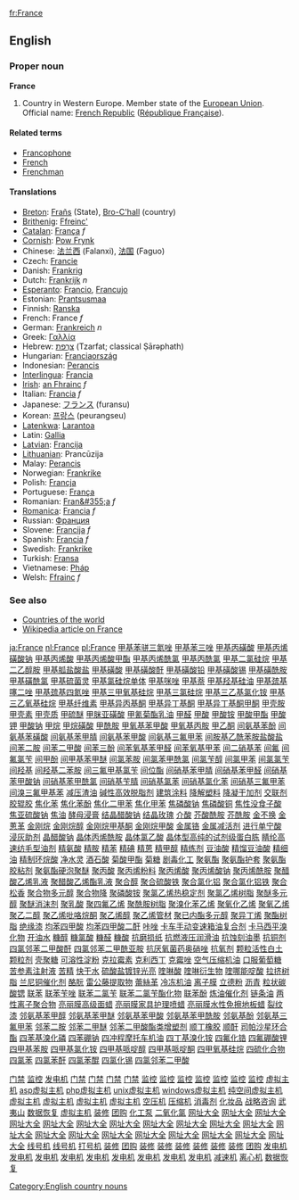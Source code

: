 [[fr:France]]
==English==
===Proper noun===
'''France'''

# Country in Western Europe. Member state of the [[European Union]]. Official name: [[French Republic]] ([[République Française]]).

====Related terms====
*[[Francophone]]
*[[French]]
*[[Frenchman]]

====Translations====
*[[Breton]]: [[Frañs]] (State), [[Bro-C'hall]] (country)
*[[Brithenig]]: [[Ffreinc']]
*[[Catalan]]: [[França]] ''f''
*[[Cornish]]: [[Pow Frynk]]
*Chinese: [[法兰西]] (Falanxi), [[法国]] (Faguo)
*Czech: [[Francie]]
*Danish: [[Frankrig]]
*Dutch: [[Frankrijk]] ''n''
*[[Esperanto]]: [[Francio]], [[Francujo]]
*Estonian: [[Prantsusmaa]]
*Finnish: [[Ranska]]
*French: France ''f''
*German: [[Frankreich]] ''n''
*Greek: [[Γαλλία]]
*Hebrew: [[צרפת|צָרְפַת]] (Tzarfat; classical Ṣārəphath)
*Hungarian: [[Franciaország]]
*Indonesian: [[Perancis]]
*[[Interlingua]]: [[Francia]]
*[[Irish]]: [[an Fhrainc]] ''f''
*Italian: [[Francia]] ''f''
*Japanese: [[フランス]] (furansu)
*Korean: [[프랑스]] (peurangseu)
*[[Latenkwa]]: [[Larantoa]]
*Latin: [[Gallia]]
*[[Latvian]]: [[Francija]]
*[[Lithuanian]]: Prancūzija
*Malay: [[Perancis]]
*Norwegian: [[Frankrike]]
*Polish: [[Francja]]
*Portuguese: [[França]]
*Romanian: [[Fran&#355;a]] ''f''
*[[Romanica]]: [[Francia]] ''f''
*Russian: [[Франция]]
*Slovene: [[Francija]] ''f''
*Spanish: [[Francia]] ''f''
*Swedish: [[Frankrike]]
*Turkish: [[Fransa]]
*Vietnamese: [[Pháp]]
*Welsh: [[Ffrainc]] ''f''

===See also===
*[[Countries of the world]]
*[[w:France|Wikipedia article on France]]
[[ja:France]]
[[nl:France]]
[[pl:France]]
[[Category:English country nouns]]
[http://www.shop263.com/i-1/1901.htm 甲基苯骈三氮唑]
[http://www.shop263.com/i-1/1902.htm 甲基苯三唑]
[http://www.shop263.com/i-1/1903.htm 甲基丙磺酸]
[http://www.shop263.com/i-1/1904.htm 甲基丙烯磺酸钠]
[http://www.shop263.com/i-1/1905.htm 甲基丙烯酸]
[http://www.shop263.com/i-1/1906.htm 甲基丙烯酸甲酯]
[http://www.shop263.com/i-1/1907.htm 甲基丙烯酰氯]
[http://www.shop263.com/i-1/1908.htm 甲基丙酰氯]
[http://www.shop263.com/i-1/1909.htm 甲基二氯硅烷]
[http://www.shop263.com/i-1/1910.htm 甲基二乙醇胺]
[http://www.shop263.com/i-1/1911.htm 甲基胍盐酸盐]
[http://www.shop263.com/i-1/1912.htm 甲基磺酸]
[http://www.shop263.com/i-1/1913.htm 甲基磺酸酐]
[http://www.shop263.com/i-1/1914.htm 甲基磺酸铅]
[http://www.shop263.com/i-1/1915.htm 甲基磺酸锡]
[http://www.shop263.com/i-1/1916.htm 甲基磺酰胺]
[http://www.shop263.com/i-1/1917.htm 甲基磺酰氯]
[http://www.shop263.com/i-1/1918.htm 甲基硫菌灵]
[http://www.shop263.com/i-1/1919.htm 甲基氯硅烷单体]
[http://www.shop263.com/i-1/1920.htm 甲基咪唑]
[http://www.shop263.com/i-1/1921.htm 甲基萘]
[http://www.shop263.com/i-1/1922.htm 甲基羟基硅油]
[http://www.shop263.com/i-1/1923.htm 甲基巯基噻二唑]
[http://www.shop263.com/i-1/1924.htm 甲基巯基四氮唑]
[http://www.shop263.com/i-1/1925.htm 甲基三甲氧基硅烷]
[http://www.shop263.com/i-1/1926.htm 甲基三氯硅烷]
[http://www.shop263.com/i-1/1927.htm 甲基三乙基氯化铵]
[http://www.shop263.com/i-1/1928.htm 甲基三乙氧基硅烷]
[http://www.shop263.com/i-1/1929.htm 甲基纤维素]
[http://www.shop263.com/i-1/1930.htm 甲基异丙基酮]
[http://www.shop263.com/i-1/1931.htm 甲基异丁基酮]
[http://www.shop263.com/i-1/1932.htm 甲基异丁基酮甲酮]
[http://www.shop263.com/i-1/1933.htm 甲壳胺]
[http://www.shop263.com/i-1/1934.htm 甲壳素]
[http://www.shop263.com/i-1/1935.htm 甲壳质]
[http://www.shop263.com/i-1/1936.htm 甲硫醚]
[http://www.shop263.com/i-1/1937.htm 甲脒亚磺酸]
[http://www.shop263.com/i-1/1938.htm 甲氰菊酯乳油]
[http://www.shop263.com/i-1/1939.htm 甲醛]
[http://www.shop263.com/i-1/1940.htm 甲酸]
[http://www.shop263.com/i-1/1941.htm 甲酸铵]
[http://www.shop263.com/i-1/1942.htm 甲酸甲酯]
[http://www.shop263.com/i-1/1943.htm 甲酸钾]
[http://www.shop263.com/i-1/1944.htm 甲酸钠]
[http://www.shop263.com/i-1/1945.htm 甲烷]
[http://www.shop263.com/i-1/1946.htm 甲烷磺酸]
[http://www.shop263.com/i-1/1947.htm 甲酰胺]
[http://www.shop263.com/i-1/1948.htm 甲氧基苯甲酸]
[http://www.shop263.com/i-1/1949.htm 甲氧基丙胺]
[http://www.shop263.com/i-1/1950.htm 甲乙酮]
[http://www.shop263.com/i-1/1951.htm 间氨基苯酚]
[http://www.shop263.com/i-1/1952.htm 间氨基苯磺酸]
[http://www.shop263.com/i-1/1953.htm 间氨基苯甲腈]
[http://www.shop263.com/i-1/1954.htm 间氨基苯甲酸]
[http://www.shop263.com/i-1/1955.htm 间氨基三氟甲苯]
[http://www.shop263.com/i-1/1956.htm 间胺基乙酰苯胺盐酸盐]
[http://www.shop263.com/i-1/1957.htm 间苯二胺]
[http://www.shop263.com/i-1/1958.htm 间苯二甲酸]
[http://www.shop263.com/i-1/1959.htm 间苯三酚]
[http://www.shop263.com/i-1/1960.htm 间苯氧基苯甲醛]
[http://www.shop263.com/i-1/1961.htm 间苯氧基甲苯]
[http://www.shop263.com/i-1/1962.htm 间二硝基苯]
[http://www.shop263.com/i-1/1963.htm 间氟]
[http://www.shop263.com/i-1/1964.htm 间氟氯苄]
[http://www.shop263.com/i-1/1965.htm 间甲酚]
[http://www.shop263.com/i-1/1966.htm 间甲基苯甲醚]
[http://www.shop263.com/i-1/1967.htm 间氯苯胺]
[http://www.shop263.com/i-1/1968.htm 间氯苯甲酰氯]
[http://www.shop263.com/i-1/1969.htm 间氯苄醇]
[http://www.shop263.com/i-1/1970.htm 间氯甲苯]
[http://www.shop263.com/i-1/1971.htm 间氯氯苄]
[http://www.shop263.com/i-1/1972.htm 间羟基]
[http://www.shop263.com/i-1/1973.htm 间羟基二苯胺]
[http://www.shop263.com/i-1/1974.htm 间三氟甲基氯苄]
[http://www.shop263.com/i-1/1975.htm 间位酯]
[http://www.shop263.com/i-1/1976.htm 间硝基苯甲腈]
[http://www.shop263.com/i-1/1977.htm 间硝基苯甲醛]
[http://www.shop263.com/i-1/1978.htm 间硝基苯甲酸钠]
[http://www.shop263.com/i-1/1979.htm 间硝基苯甲酰氯]
[http://www.shop263.com/i-1/1970.htm 间硝基苄腈]
[http://www.shop263.com/i-1/1981.htm 间硝基氯苯]
[http://www.shop263.com/i-1/1982.htm 间硝基氯化苯]
[http://www.shop263.com/i-1/1983.htm 间硝基三氟甲苯]
[http://www.shop263.com/i-1/1984.htm 间溴三氟甲基苯]
[http://www.shop263.com/i-1/1985.htm 减压渣油]
[http://www.shop263.com/i-1/1986.htm 碱性高效脱脂剂]
[http://www.shop263.com/i-1/1987.htm 建筑涂料]
[http://www.shop263.com/i-1/1988.htm 降解塑料]
[http://www.shop263.com/i-1/1989.htm 降凝干加剂]
[http://www.shop263.com/i-1/1990.htm 交联剂]
[http://www.shop263.com/i-1/1991.htm 胶辊胶]
[http://www.shop263.com/i-1/1992.htm 焦化苯]
[http://www.shop263.com/i-1/1993.htm 焦化苯酚]
[http://www.shop263.com/i-1/1994.htm 焦化二甲苯]
[http://www.shop263.com/i-1/1995.htm 焦化甲苯]
[http://www.shop263.com/i-1/1996.htm 焦磷酸钠]
[http://www.shop263.com/i-1/1997.htm 焦磷酸铜]
[http://www.shop263.com/i-1/1998.htm 焦性没食子酸]
[http://www.shop263.com/i-1/1999.htm 焦亚硫酸钠]
[http://www.shop263.com/i-1/2000.htm 焦油]
[http://www.shop263.com/i-1/2001.htm 酵母浸膏]
[http://www.shop263.com/i-1/2002.htm 结晶醋酸钠]
[http://www.shop263.com/i-1/2003.htm 结晶玫瑰]
[http://www.shop263.com/i-1/2004.htm 介酸]
[http://www.shop263.com/i-1/2005.htm 芥酸酰胺]
[http://www.shop263.com/i-1/2006.htm 芥酰胺]
[http://www.shop263.com/i-1/2007.htm 金不换]
[http://www.shop263.com/i-1/2008.htm 金蔥革]
[http://www.shop263.com/i-1/2009.htm 金刚烷]
[http://www.shop263.com/i-1/2010.htm 金刚烷醇]
[http://www.shop263.com/i-1/2011.htm 金刚烷甲基酮]
[http://www.shop263.com/i-1/2012.htm 金刚烷甲酸]
[http://www.shop263.com/i-1/2013.htm 金属铬]
[http://www.shop263.com/i-1/2014.htm 金属减活剂]
[http://www.shop263.com/i-1/2015.htm 进行单宁酸]
[http://www.shop263.com/i-1/2016.htm 浸灰助剂]
[http://www.shop263.com/i-1/2017.htm 晶醋酸钠]
[http://www.shop263.com/i-1/2018.htm 晶体丙烯酰胺]
[http://www.shop263.com/i-1/2019.htm 晶体氯乙酸]
[http://www.shop263.com/i-1/2020.htm 晶体型高纯的试剂级蛋白胨]
[http://www.shop263.com/i-1/2021.htm 睛纶高速纺毛型油剂]
[http://www.shop263.com/i-1/2022.htm 精氨酸]
[http://www.shop263.com/i-1/2023.htm 精胺]
[http://www.shop263.com/i-1/2024.htm 精苯]
[http://www.shop263.com/i-1/2025.htm 精碘]
[http://www.shop263.com/i-1/2026.htm 精蒽]
[http://www.shop263.com/i-1/2027.htm 精甲醇]
[http://www.shop263.com/i-1/2028.htm 精练剂]
[http://www.shop263.com/i-1/2029.htm 豆油酸]
[http://www.shop263.com/i-1/2030.htm 精馏豆油酸]
[http://www.shop263.com/i-1/2031.htm 精细油]
[http://www.shop263.com/i-1/2032.htm 精制环烷酸]
[http://www.shop263.com/i-1/2033.htm 净水灵]
[http://www.shop263.com/i-1/2034.htm 酒石酸]
[http://www.shop263.com/i-1/2035.htm 菊酸甲酯]
[http://www.shop263.com/i-1/2036.htm 菊糖]
[http://www.shop263.com/i-1/2037.htm 剧毒化工]
[http://www.shop263.com/i-1/2038.htm 聚氨酯]
[http://www.shop263.com/i-1/2039.htm 聚氨酯护套]
[http://www.shop263.com/i-1/2040.htm 聚氨酯胶粘剂]
[http://www.shop263.com/i-1/2041.htm 聚氨酯硬泡聚醚]
[http://www.shop263.com/i-1/2042.htm 聚丙酸]
[http://www.shop263.com/i-1/2043.htm 聚丙烯粉料]
[http://www.shop263.com/i-1/2044.htm 聚丙烯酸]
[http://www.shop263.com/i-1/2045.htm 聚丙烯酸钠]
[http://www.shop263.com/i-1/2046.htm 聚丙烯酰胺]
[http://www.shop263.com/i-1/2047.htm 聚醋酸乙烯乳液]
[http://www.shop263.com/i-1/2048.htm 聚醋酸乙烯酯乳液]
[http://www.shop263.com/i-1/2049.htm 聚合醇]
[http://www.shop263.com/i-1/2050.htm 聚合硫酸铁]
[http://www.shop263.com/i-1/2051.htm 聚合氯化铝]
[http://www.shop263.com/i-1/2052.htm 聚合氯化铝铁]
[http://www.shop263.com/i-1/2053.htm 聚合松香]
[http://www.shop263.com/i-1/2054.htm 聚合物多元醇]
[http://www.shop263.com/i-1/2055.htm 聚合物降]
[http://www.shop263.com/i-1/2056.htm 聚磷酸铵]
[http://www.shop263.com/i-1/2057.htm 聚氯乙烯热稳定剂]
[http://www.shop263.com/i-1/2058.htm 聚氯乙烯树脂]
[http://www.shop263.com/i-1/2059.htm 聚醚多元醇]
[http://www.shop263.com/i-1/2060.htm 聚醚消沫剂]
[http://www.shop263.com/i-1/2061.htm 聚乳酸]
[http://www.shop263.com/i-1/2062.htm 聚四氟乙烯]
[http://www.shop263.com/i-1/2063.htm 聚酰胺树脂]
[http://www.shop263.com/i-1/2064.htm 聚溴化苯乙烯]
[http://www.shop263.com/i-1/2065.htm 聚氧化乙烯]
[http://www.shop263.com/i-1/2066.htm 聚氧乙烯]
[http://www.shop263.com/i-1/2067.htm 聚乙二醇]
[http://www.shop263.com/i-1/2068.htm 聚乙烯吡咯烷酮]
[http://www.shop263.com/i-1/2069.htm 聚乙烯醇]
[http://www.shop263.com/i-1/2070.htm 聚乙烯管材]
[http://www.shop263.com/i-1/2071.htm 聚已内酯多元醇]
[http://www.shop263.com/i-1/2072.htm 聚异丁烯]
[http://www.shop263.com/i-1/2073.htm 聚酯树脂]
[http://www.shop263.com/i-1/2074.htm 绝缘漆]
[http://www.shop263.com/i-1/2075.htm 均苯四甲酸]
[http://www.shop263.com/i-1/2076.htm 均苯四甲酸二酐]
[http://www.shop263.com/i-1/2077.htm 咔唑]
[http://www.shop263.com/i-1/2078.htm 卡车手动变速箱油复合剂]
[http://www.shop263.com/i-1/2079.htm 卡马西平溴化物]
[http://www.shop263.com/i-1/2080.htm 开油水]
[http://www.shop263.com/i-1/2081.htm 糠醇]
[http://www.shop263.com/i-1/2082.htm 糠氯酸]
[http://www.shop263.com/i-1/2083.htm 糠醛]
[http://www.shop263.com/i-1/2084.htm 糠酸]
[http://www.shop263.com/i-1/2085.htm 抗磨损纸]
[http://www.shop263.com/i-1/2086.htm 抗燃液压润滑油]
[http://www.shop263.com/i-1/2087.htm 抗蚀刻油墨]
[http://www.shop263.com/i-1/2088.htm 抗铜剂]
[http://www.shop263.com/i-1/2089.htm 四氯邻苯二甲酸酐]
[http://www.shop263.com/i-1/2090.htm 四氯邻苯二甲酰亚胺]
[http://www.shop263.com/i-1/2091.htm 抗厌氧菌药奥硝唑]
[http://www.shop263.com/i-1/2092.htm 抗氧剂]
[http://www.shop263.com/i-1/2093.htm 颗粒活性白土]
[http://www.shop263.com/i-1/2094.htm 颗粒剂]
[http://www.shop263.com/i-1/2095.htm 壳聚糖]
[http://www.shop263.com/i-1/2096.htm 可溶性淀粉]
[http://www.shop263.com/i-1/2097.htm 克拉霉素]
[http://www.shop263.com/i-1/2098.htm 克利西丁]
[http://www.shop263.com/i-1/2099.htm 克霉唑]
[http://www.shop263.com/i-1/2100.htm 空气压缩机油]
[http://www.shop263.com/i-1/2101.htm 口服葡萄糖]
[http://www.shop263.com/i-1/2102.htm 苦参素注射液]
[http://www.shop263.com/i-1/2103.htm 苦精]
[http://www.shop263.com/i-1/2104.htm 快干水]
[http://www.shop263.com/i-1/2105.htm 硫酸盐镀锌光亮]
[http://www.shop263.com/i-1/2106.htm 喹啉酸]
[http://www.shop263.com/i-1/2107.htm 喹啉衍生物]
[http://www.shop263.com/i-1/2108.htm 喹哪能啶酸]
[http://www.shop263.com/i-1/2109.htm 拉挤树脂]
[http://www.shop263.com/i-1/2110.htm 兰尼铜催化剂]
[http://www.shop263.com/i-1/2111.htm 酪朊]
[http://www.shop263.com/i-1/2112.htm 雷公藤提取物]
[http://www.shop263.com/i-1/2113.htm 蕾絲革]
[http://www.shop263.com/i-1/2114.htm 冷冻机油]
[http://www.shop263.com/i-1/2115.htm 离子膜]
[http://www.shop263.com/i-1/2116.htm 立德粉]
[http://www.shop263.com/i-1/2117.htm 沥青]
[http://www.shop263.com/i-1/2118.htm 粒状碳酸锶]
[http://www.shop263.com/i-1/2119.htm 联苯]
[http://www.shop263.com/i-1/2120.htm 联苯苄唑]
[http://www.shop263.com/i-1/2121.htm 联苯二氯苄]
[http://www.shop263.com/i-1/2122.htm 联苯二氯苄酯化物]
[http://www.shop263.com/i-1/2123.htm 联苯酚]
[http://www.shop263.com/i-1/2124.htm 炼油催化剂]
[http://www.shop263.com/i-1/2125.htm 链条油]
[http://www.shop263.com/i-1/2126.htm 两性离子聚合物]
[http://www.shop263.com/i-1/2127.htm 亮丽膜高级面蜡]
[http://www.shop263.com/i-1/2128.htm 亮丽膜家具护理喷蜡]
[http://www.shop263.com/i-1/2129.htm 亮丽膜水性免擦地板蜡]
[http://www.shop263.com/i-1/2130.htm 裂纹漆]
[http://www.shop263.com/i-1/2131.htm 邻氨基苯甲醇]
[http://www.shop263.com/i-1/2132.htm 邻氨基苯甲醚]
[http://www.shop263.com/i-1/2133.htm 邻氨基苯甲酸]
[http://www.shop263.com/i-1/2134.htm 邻氨基苯甲酰胺]
[http://www.shop263.com/i-1/2135.htm 邻氨基酚]
[http://www.shop263.com/i-1/2136.htm 邻氨基三氟甲苯]
[http://www.shop263.com/i-1/2137.htm 邻苯二胺]
[http://www.shop263.com/i-1/2138.htm 邻苯二甲醚]
[http://www.shop263.com/i-1/2139.htm 邻苯二甲酸酯类增塑剂]
[http://www.shop263.com/i-1/2140.htm 顺丁橡胶]
[http://www.shop263.com/i-1/2141.htm 顺酐]
[http://www.shop263.com/i-1/2142.htm 司帕沙星环合酯]
[http://www.shop263.com/i-1/2143.htm 四苯基溴化磷]
[http://www.shop263.com/i-1/2144.htm 四苯硼钠]
[http://www.shop263.com/i-1/2145.htm 四冲程摩托车机油]
[http://www.shop263.com/i-1/2146.htm 四丁基溴化铵]
[http://www.shop263.com/i-1/2147.htm 四氟化锆]
[http://www.shop263.com/i-1/2148.htm 四氟硼酸锂]
[http://www.shop263.com/i-1/2149.htm 四甲基苯胺]
[http://www.shop263.com/i-1/2150.htm 四甲基氯化铵]
[http://www.shop263.com/i-1/2151.htm 四甲基哌啶醇]
[http://www.shop263.com/i-1/2152.htm 四甲基哌啶酮]
[http://www.shop263.com/i-1/2153.htm 四甲氧基硅烷]
[http://www.shop263.com/i-1/2154.htm 四硫化合物]
[http://www.shop263.com/i-1/2155.htm 四氯苯]
[http://www.shop263.com/i-1/2156.htm 四氯苯酐]
[http://www.shop263.com/i-1/2157.htm 四氯苯醌]
[http://www.shop263.com/i-1/2158.htm 四氯化锡]
[http://www.shop263.com/i-1/2159.htm 四氯邻苯二甲酸] 










 

[http://www.haishun.net 门禁]
[http://www.haishun.net 监控]
[http://www.genset-sh.com 发电机]
[http://www.haishun.net/p_mjds.htm 门禁]
[http://www.haishun.net/p_mjds_dmmj.htm 门禁]
[http://www.haishun.net/p_mjds_lwmj.htm 门禁]
[http://www.haishun.net/p_mjds_yjs.htm 门禁]
[http://www.haishun.net/cctv.htm 监控]
[http://www.haishun.net/p_cctv_jk.htm 监控]
[http://www.haishun.net/p_cctv_jk_sxj.htm 监控]
[http://www.haishun.net/p_cctv_jk_xsq.htm 监控]
[http://www.haishun.net/p_cctv_jk_yplxj.htm 监控]
[http://www.haishun.net/p_cctv_jk_yt.htm 监控]
[http://www.haishun.net/p_cctv_jk_zj.htm 监控]
[http://www.7766888.com 虚拟主机]
[http://www.7766888.com/introcom.htm asp虚拟主机]
[http://www.7766888.com/introcn.htm php虚拟主机]
[http://www.7766888.com/u_puji.htm unix虚拟主机]
[http://www.7766888.com/mysql.htm windows虚拟主机]
[http://www.7766888.com/u_jingji.htm 纯空间虚拟主机]
[http://www.7766888.com/u_biaozhun.htm 虚拟主机]
[http://www.7766888.com/u_zhiqiang.htm 虚拟主机]
[http://www.7766888.com/w_jingji.htm 虚拟主机]
[http://www.7766888.com/w_biaozhun.htm 虚拟主机]
[http://www.asp169.com/marketingsoft1.htm 空压机]
[http://www.asp169.com/marketingsoft2.htm 压缩机]
[http://www.asp169.com/zhaoguan.htm 消毒剂]
[http://www.asp169.com/crm.htm 化妆品]
[http://www.asp169.com/marketingsoft3.htm 战略咨询]
[http://www.asp169.com/marketingsoft4.htm 武夷山]
[http://www.asp169.com/marketingsoft5.htm 数据恢复]
[http://haishun11.51.net 虚拟主机]
[http://decorate.51.net 装修]
[http://decorate.51.net 团购]
[http://www.xsjby.cn 化工泵]
[http://www.asp169.com/zhaoguan2.htm 二氧化氯]
[http://www.fm360.net 网址大全]
[http://www.fm360.net/page/001.html 网址大全]
[http://www.fm360.net/page/game.htm 网址大全]
[http://www.fm360.net/page/software.htm 网址大全]
[http://www.fm360.net/page/jinshi.htm 网址大全]
[http://www.fm360.net/page/music.htm 网址大全]
[http://www.fm360.net/page/053.html 网址大全]
[http://www.fm360.net/page/flash.htm 网址大全]
[http://www.fm360.net/page/newsweek.htm 网址大全]
[http://www.fm360.net/page/club.htm 网址大全]
[http://www.fm360.net/page/stock.htm 网址大全]
[http://www.fm360.net/page/love.htm 网址大全]
[http://www.fm360.net/page/netcard.htm 网址大全]
[http://www.fm360.net/page/025.html 网址大全]
[http://www.fm360.net/page/hardware.htm 网址大全]
[http://www.fm360.net/page/sport.htm 网址大全]
[http://www.fm360.net/page/shouji.htm 网址大全]
[http://www.fm360.net/page/ym.htm 网址大全]
[http://www.fm360.net/page/ylbj.htm 网址大全]
[http://www.fm360.net/page/car.htm 网址大全]
[http://www.jifamark.com 线号机]
[http://www.jifamark.com/xhj.htm 线号机]
[http://www.jifamark.com 打号机]
[http://www.funasia.cn 装修]
[http://www.funasia.cn 团购]
[http://www.funasia.cn/pinpai.asp 装修]
[http://www.funasia.cn/client/gb_list.asp 装修]
[http://www.funasia.cn/design/index.asp 装修]
[http://www.funasia.cn/funasiaHome/index.asp 装修]
[http://www.funasia.cn/jiancai.asp 装修]
[http://www.funasia.cn/shishang.asp 装修]
[http://www.funasia.cn/mall/AboutOur.htm 团购]
[http://www.genset-sh.com/cai.asp 发电机]
[http://www.genset-sh.com/tancu.asp 发电机]
[http://www.genset-sh.com/xi3.asp 发电机]
[http://www.genset-sh.com/lan.asp 发电机]
[http://www.genset-sh.com/leng.asp 发电机]
[http://www.genset-sh.com/jiyou.asp 发电机]
[http://www.genset-sh.com/ranyou.asp 发电机]
[http://www.genset-sh.com/kuongqi.asp 发电机]
[http://www.genset-sh.com/ssss.asp 发电机]
[http://www.zj-df.com 减速机]
[http://www.xhhj.com.cn 离心机]
[http://www.hdfix.com.cn 数据恢复]